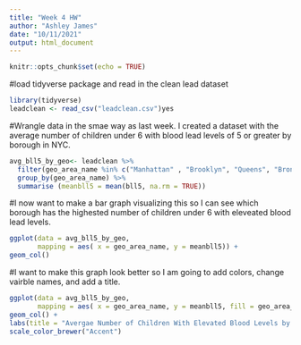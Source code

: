 ```yaml
---
title: "Week 4 HW"
author: "Ashley James"
date: "10/11/2021"
output: html_document
---
```


```r
knitr::opts_chunk$set(echo = TRUE)
```

#load tidyverse package and read in the clean lead dataset 
```r
library(tidyverse)
leadclean <- read_csv("leadclean.csv")yes
```

#Wrangle data in the smae way as last week. I created a dataset with the average number of children under 6 with blood lead levels of 5 or greater by borough in NYC. 
```r
avg_bll5_by_geo<- leadclean %>% 
  filter(geo_area_name %in% c("Manhattan" , "Brooklyn", "Queens", "Bronx", "Staten Island")) %>% 
  group_by(geo_area_name) %>% 
  summarise (meanbll5 = mean(bll5, na.rm = TRUE))
```

#I now want to make a bar graph visualizing this so I can see which borough has the highested number of children under 6 with eleveated blood lead levels. 
```r
ggplot(data = avg_bll5_by_geo, 
       mapping = aes( x = geo_area_name, y = meanbll5)) + 
geom_col()
```

#I want to make this graph look better so I am going to add colors, change vairble names, and add a title. 
```r
ggplot(data = avg_bll5_by_geo, 
       mapping = aes( x = geo_area_name, y = meanbll5, fill = geo_area_name)) + 
geom_col() + 
labs(title = "Avergae Number of Children With Elevated Blood Levels by Borough", y = "Mean children with elevated lead", x = "Borough") +
scale_color_brewer("Accent")

```
